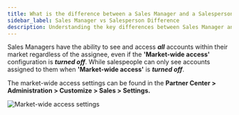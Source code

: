 ```yaml
---
title: What is the difference between a Sales Manager and a Salesperson?
sidebar_label: Sales Manager vs Salesperson Difference
description: Understanding the key differences between Sales Manager and Salesperson roles in account access permissions.
---
```


Sales Managers have the ability to see and access **_all_** accounts within their market regardless of the assignee, even if the **'Market-wide access'** configuration is **_turned off_**. While salespeople can only see accounts assigned to them when **'Market-wide access'** is **_turned off_**.

The market-wide access settings can be found in the **Partner Center > Administration > Customize > Sales > Settings.**

![Market-wide access settings](./img/administration-platform-settings/sales-manager-vs-salesperson.png)